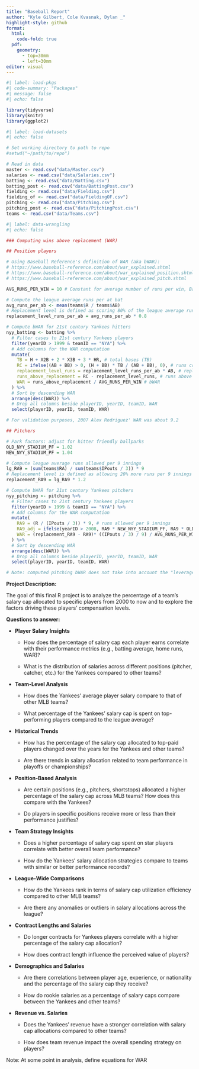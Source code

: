 ```yaml
---
title: "Baseball Report"
author: "Kyle Gilbert, Cole Kvasnak, Dylan _"
highlight-style: github
format:
  html:
    code-fold: true
  pdf:
    geometry: 
      - top=30mm
      - left=30mm
editor: visual
---
```


```r
#| label: load-pkgs
#| code-summary: "Packages"
#| message: false
#| echo: false

library(tidyverse)
library(knitr)
library(ggplot2)
```

```r
#| label: load-datasets
#| echo: false

# Set working directory to path to repo
#setwd("~/path/to/repo")

# Read in data
master <- read.csv("data/Master.csv")
salaries <- read.csv("data/Salaries.csv")
batting <- read.csv("data/Batting.csv")
batting_post <- read.csv("data/BattingPost.csv")
fielding <- read.csv("data/Fielding.csv")
fielding_of <- read.csv("data/FieldingOF.csv")
pitching <- read.csv("data/Pitching.csv")
pitching_post <- read.csv("data/PitchingPost.csv")
teams <- read.csv("data/Teams.csv")
```

```r
#| label: data-wrangling
#| echo: false

### Computing wins above replacement (WAR)

## Position players

# Using Baseball Reference's definition of WAR (aka bWAR):
# https://www.baseball-reference.com/about/war_explained.shtml
# https://www.baseball-reference.com/about/war_explained_position.shtml
# https://www.baseball-reference.com/about/war_explained_pitch.shtml

AVG_RUNS_PER_WIN = 10 # Constant for average number of runs per win, Baseball Reference assumes this is 10 

# Compute the league average runs per at bat
avg_runs_per_ab <- mean(teams$R / teams$AB)
# Replacement level is defined as scoring 80% of the league average runs per at bat
replacement_level_runs_per_ab = avg_runs_per_ab * 0.8

# Compute bWAR for 21st century Yankees hitters
nyy_batting <- batting %>%
  # Filter cases to 21st century Yankees players
  filter(yearID > 1999 & teamID == "NYA") %>%
  # Add columns for the WAR computation
  mutate(
    TB = H + X2B + 2 * X3B + 3 * HR, # total bases (TB)
    RC = ifelse((AB + BB) > 0, (H + BB) * TB / (AB + BB), 0), # runs created (RC)
    replacement_level_runs = replacement_level_runs_per_ab * AB, # replacement runs
    runs_above_replacement = RC - replacement_level_runs, # runs above replacement
    WAR = runs_above_replacement / AVG_RUNS_PER_WIN # bWAR
  ) %>%
  # Sort by descending WAR
  arrange(desc(WAR)) %>%
  # Drop all columns beside playerID, yearID, teamID, WAR
  select(playerID, yearID, teamID, WAR)

# For validation purposes, 2007 Alex Rodriguez' WAR was about 9.2

## Pitchers

# Park factors: adjust for hitter friendly ballparks
OLD_NYY_STADIUM_PF = 1.02
NEW_NYY_STADIUM_PF = 1.04

# Compute league average runs allowed per 9 innings
lg_RA9 = (sum(teams$RA) / sum(teams$IPouts / 3)) * 9
# Replacement level is defined as allowing 20% more runs per 9 innings than the league average
replacement_RA9 = lg_RA9 * 1.2

# Compute bWAR for 21st century Yankees pitchers
nyy_pitching <- pitching %>%
  # Filter cases to 21st century Yankees players
  filter(yearID > 1999 & teamID == "NYA") %>%
  # Add columns for the WAR computation
  mutate(
    RA9 = (R / (IPouts / 3)) * 9, # runs allowed per 9 innings
    RA9_adj = ifelse(yearID > 2008, RA9 * NEW_NYY_STADIUM_PF, RA9 * OLD_NYY_STADIUM_PF), # runs allowed per 9 innings, adjusted for home ballpark
    WAR = (replacement_RA9 - RA9)* ((IPouts / 3) / 9) / AVG_RUNS_PER_WIN, # bWAR
  ) %>%
  # Sort by descending WAR
  arrange(desc(WAR)) %>%
  # Drop all columns beside playerID, yearID, teamID, WAR
  select(playerID, yearID, teamID, WAR)

# Note: computed pitching bWAR does not take into account the "leverage" factor which scales the WAR based on if the pitcher is a starter or reliever. Thus, searches of the pitching WAR yields slightly different results.
```

**Project Description:**

The goal of this final R project is to analyze the percentage of a team's salary cap allocated to specific players from 2000 to now and to explore the factors driving these players' compensation levels.

**Questions to answer:**

-   **Player Salary Insights**

    -   How does the percentage of salary cap each player earns correlate with their performance metrics (e.g., batting average, home runs, WAR)?

    -   What is the distribution of salaries across different positions (pitcher, catcher, etc.) for the Yankees compared to other teams?

-   **Team-Level Analysis**

    -   How does the Yankees' average player salary compare to that of other MLB teams?

    -   What percentage of the Yankees' salary cap is spent on top-performing players compared to the league average?

-   **Historical Trends**

    -   How has the percentage of the salary cap allocated to top-paid players changed over the years for the Yankees and other teams?

    -   Are there trends in salary allocation related to team performance in playoffs or championships?

-   **Position-Based Analysis**

    -   Are certain positions (e.g., pitchers, shortstops) allocated a higher percentage of the salary cap across MLB teams? How does this compare with the Yankees?

    -   Do players in specific positions receive more or less than their performance justifies?

-   **Team Strategy Insights**

    -   Does a higher percentage of salary cap spent on star players correlate with better overall team performance?

    -   How do the Yankees' salary allocation strategies compare to teams with similar or better performance records?

-   **League-Wide Comparisons**

    -   How do the Yankees rank in terms of salary cap utilization efficiency compared to other MLB teams?

    -   Are there any anomalies or outliers in salary allocations across the league?

-   **Contract Lengths and Salaries**

    -   Do longer contracts for Yankees players correlate with a higher percentage of the salary cap allocation?

    -   How does contract length influence the perceived value of players?

-   **Demographics and Salaries**

    -   Are there correlations between player age, experience, or nationality and the percentage of the salary cap they receive?

    -   How do rookie salaries as a percentage of salary caps compare between the Yankees and other teams?

-   **Revenue vs. Salaries**

    -   Does the Yankees' revenue have a stronger correlation with salary cap allocations compared to other teams?

    -   How does team revenue impact the overall spending strategy on players?

Note: At some point in analysis, define equations for WAR
